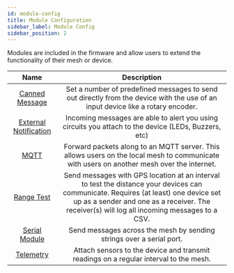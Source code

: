 ```yaml
---
id: module-config
title: Module Configuration
sidebar_label: Module Config
sidebar_position: 2
---
```


Modules are included in the firmware and allow users to extend the functionality of their mesh or device.

| Name | Description |
|:----:|:-----------:|
| [Canned Message](canned-message) | Set a number of predefined messages to send out directly from the device with the use of an input device like a rotary encoder. |
| [External Notification](external-notification) | Incoming messages are able to alert you using circuits you attach to the device (LEDs, Buzzers, etc) |
| [MQTT](mqtt) | Forward packets along to an MQTT server. This allows users on the local mesh to communicate with users on another mesh over the internet. |
| [Range Test](range-test) | Send messages with GPS location at an interval to test the distance your devices can communicate. Requires (at least) one device set up as a sender and one as a receiver. The receiver(s) will log all incoming messages to a CSV. |
| [Serial Module](serial) | Send messages across the mesh by sending strings over a serial port. |
| [Telemetry](telemetry) | Attach sensors to the device and transmit readings on a regular interval to the mesh. |
